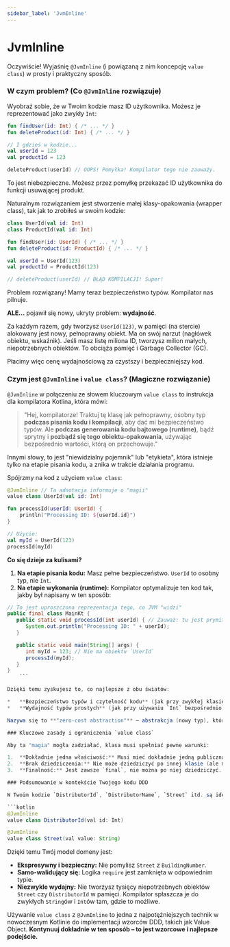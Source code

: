 ```yaml
---
sidebar_label: 'JvmInline'
---
```


# JvmInline

Oczywiście! Wyjaśnię `@JvmInline` (i powiązaną z nim koncepcję `value class`) w prosty i praktyczny sposób.

### W czym problem? (Co `@JvmInline` rozwiązuje)

Wyobraź sobie, że w Twoim kodzie masz ID użytkownika. Możesz je reprezentować jako zwykły `Int`:

```kotlin
fun findUser(id: Int) { /* ... */ }
fun deleteProduct(id: Int) { /* ... */ }

// I gdzieś w kodzie...
val userId = 123
val productId = 123

deleteProduct(userId) // OOPS! Pomyłka! Kompilator tego nie zauważy.
```
To jest niebezpieczne. Możesz przez pomyłkę przekazać ID użytkownika do funkcji usuwającej produkt.

Naturalnym rozwiązaniem jest stworzenie małej klasy-opakowania (wrapper class), tak jak to zrobiłeś w swoim kodzie:

```kotlin
class UserId(val id: Int)
class ProductId(val id: Int)

fun findUser(id: UserId) { /* ... */ }
fun deleteProduct(id: ProductId) { /* ... */ }

val userId = UserId(123)
val productId = ProductId(123)

// deleteProduct(userId) // BŁĄD KOMPILACJI! Super!
```
Problem rozwiązany! Mamy teraz bezpieczeństwo typów. Kompilator nas pilnuje.

**ALE...** pojawił się nowy, ukryty problem: **wydajność**.

Za każdym razem, gdy tworzysz `UserId(123)`, w pamięci (na stercie) alokowany jest nowy, pełnoprawny obiekt. Ma on swój narzut (nagłówek obiektu, wskaźnik). Jeśli masz listę miliona ID, tworzysz milion małych, niepotrzebnych obiektów. To obciąża pamięć i Garbage Collector (GC).

Płacimy więc cenę wydajnościową za czystszy i bezpieczniejszy kod.

### Czym jest `@JvmInline` i `value class`? (Magiczne rozwiązanie)

`@JvmInline` w połączeniu ze słowem kluczowym `value class` to instrukcja dla kompilatora Kotlina, która mówi:

> "Hej, kompilatorze! Traktuj tę klasę jak pełnoprawny, osobny typ **podczas pisania kodu i kompilacji**, aby dać mi bezpieczeństwo typów. Ale **podczas generowania kodu bajtowego (runtime)**, bądź sprytny i **pozbądź się tego obiektu-opakowania**, używając bezpośrednio wartości, którą on przechowuje."

Innymi słowy, to jest "niewidzialny pojemnik" lub "etykieta", która istnieje tylko na etapie pisania kodu, a znika w trakcie działania programu.

Spójrzmy na kod z użyciem `value class`:

```kotlin
@JvmInline // Ta adnotacja informuje o "magii"
value class UserId(val id: Int)

fun processId(userId: UserId) {
    println("Processing ID: ${userId.id}")
}

// Użycie:
val myId = UserId(123)
processId(myId)
```

**Co się dzieje za kulisami?**

1.  **Na etapie pisania kodu:** Masz pełne bezpieczeństwo. `UserId` to osobny typ, nie `Int`.
2.  **Na etapie wykonania (runtime):** Kompilator optymalizuje ten kod tak, jakby był napisany w ten sposób:
```java
// To jest uproszczona reprezentacja tego, co JVM "widzi"
public final class MainKt {
   public static void processId(int userId) { // Zauważ: tu jest prymitywny `int`!
      System.out.println("Processing ID: " + userId);
   }

   public static void main(String[] args) {
      int myId = 123; // Nie ma obiektu `UserId`
      processId(myId);
   }
}
    ```

Dzięki temu zyskujesz to, co najlepsze z obu światów:

*   **Bezpieczeństwo typów i czytelność kodu** (jak przy zwykłej klasie).
*   **Wydajność typów prostych** (jak przy używaniu `Int` bezpośrednio).

Nazywa się to **"zero-cost abstraction"** – abstrakcja (nowy typ), która nic nie kosztuje pod względem wydajności.

### Kluczowe zasady i ograniczenia `value class`

Aby ta "magia" mogła zadziałać, klasa musi spełniać pewne warunki:

1.  **Dokładnie jedna właściwość:** Musi mieć dokładnie jedną publiczną właściwość `val` w konstruktorze głównym (np. `val id: Int`).
2.  **Brak dziedziczenia:** Nie może dziedziczyć po innej klasie (ale może implementować interfejsy).
3.  **Finalność:** Jest zawsze `final`, nie można po niej dziedziczyć.

### Podsumowanie w kontekście Twojego kodu DDD

W Twoim kodzie `DistributorId`, `DistributorName`, `Street` itd. są idealnymi kandydatami na `value class`.

```kotlin
@JvmInline
value class DistributorId(val id: Int)

@JvmInline
value class Street(val value: String)
```

Dzięki temu Twój model domeny jest:
*   **Ekspresywny i bezpieczny:** Nie pomylisz `Street` z `BuildingNumber`.
*   **Samo-walidujący się:** Logika `require` jest zamknięta w odpowiednim typie.
*   **Niezwykle wydajny:** Nie tworzysz tysięcy niepotrzebnych obiektów `Street` czy `DistributorId` w pamięci. Kompilator spłaszcza je do zwykłych `String`ów i `Int`ów tam, gdzie to możliwe.

Używanie `value class` z `@JvmInline` to jedna z najpotężniejszych technik w nowoczesnym Kotlinie do implementacji wzorców DDD, takich jak Value Object. **Kontynuuj dokładnie w ten sposób – to jest wzorcowe i najlepsze podejście.**